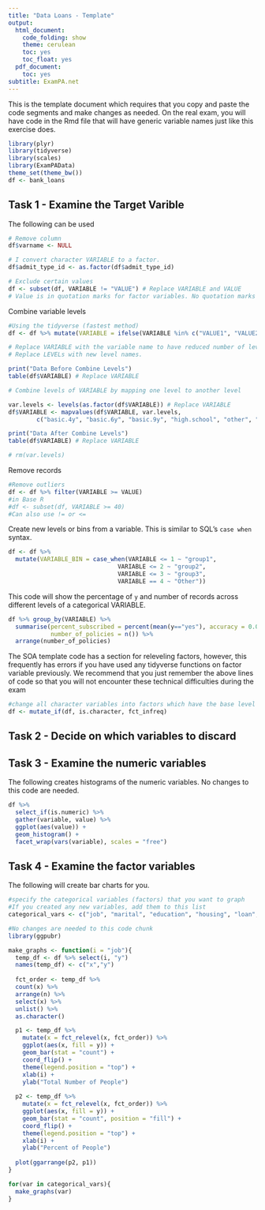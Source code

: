 ---
title: "Data Loans - Template"
output:
  html_document:
    code_folding: show
    theme: cerulean
    toc: yes
    toc_float: yes
  pdf_document:
    toc: yes
subtitle: ExamPA.net
---

This is the template document which requires that you copy and paste the code segments and make changes as needed.  On the real exam, you will have code in the Rmd file that will have generic variable names just like this exercise does.

```{r message = F, warning = F}
library(plyr)
library(tidyverse)
library(scales)
library(ExamPAData)
theme_set(theme_bw())
df <- bank_loans
```

## Task 1 - Examine the Target Varible

The following can be used 

```{r eval = F}
# Remove column
df$varname <- NULL

# I convert character VARIABLE to a factor.
df$admit_type_id <- as.factor(df$admit_type_id)

# Exclude certain values
df <- subset(df, VARIABLE != "VALUE") # Replace VARIABLE and VALUE
# Value is in quotation marks for factor variables. No quotation marks for numeric variables.
```

Combine variable levels

```{r eval = F}
#Using the tidyverse (fastest method)
df <- df %>% mutate(VARIABLE = ifelse(VARIABLE %in% c("VALUE1", "VALUE2", "VALUE3"), "other", VARIABLE))

# Replace VARIABLE with the variable name to have reduced number of levels.
# Replace LEVELs with new level names.

print("Data Before Combine Levels")
table(df$VARIABLE) # Replace VARIABLE

# Combine levels of VARIABLE by mapping one level to another level

var.levels <- levels(as.factor(df$VARIABLE)) # Replace VARIABLE
df$VARIABLE <- mapvalues(df$VARIABLE, var.levels,
		c("basic.4y", "basic.6y", "basic.9y", "high.school", "other", "professional.course", "university.degree", "other")) # Replace VARIABLE twice and replace LEVELs with the new names.

print("Data After Combine Levels")
table(df$VARIABLE) # Replace VARIABLE

# rm(var.levels)
```

Remove records

```{r eval = F}
#Remove outliers
df <- df %>% filter(VARIABLE >= VALUE)
#in Base R
#df <- subset(df, VARIABLE >= 40)
#Can also use != or <=
```

Create new levels or bins from a variable.  This is similar to SQL's `case when` syntax.

```{r}
df <- df %>% 
  mutate(VARIABLE_BIN = case_when(VARIABLE <= 1 ~ "group1",
                               VARIABLE <= 2 ~ "group2",
                               VARIABLE <= 3 ~ "group3",
                               VARIABLE == 4 ~ "Other"))

```


This code will show the percentage of `y` and number of records across different levels of a categorical VARIABLE.

```{r eval = F}
df %>% group_by(VARIABLE) %>% 
  summarise(percent_subscribed = percent(mean(y=="yes"), accuracy = 0.01),
            number_of_policies = n()) %>% 
  arrange(number_of_policies)
```

The SOA template code has a section for releveling factors, however, this frequently has errors if you have used any tidyverse functions on factor variable previously.  We recommend that you just remember the above lines of code so that you will not encounter these technical difficulties during the exam

```{r}
#change all character variables into factors which have the base level with the most observations
df <- mutate_if(df, is.character, fct_infreq)
```

## Task 2 - Decide on which variables to discard


## Task 3 - Examine the numeric variables

The following creates histograms of the numeric variables.  No changes to this code are needed.

```{r}
df %>% 
  select_if(is.numeric) %>% 
  gather(variable, value) %>% 
  ggplot(aes(value)) + 
  geom_histogram() + 
  facet_wrap(vars(variable), scales = "free")
```


## Task 4 - Examine the factor variables

The following will create bar charts for you. 

```{r}
#specify the categorical variables (factors) that you want to graph
#If you created any new variables, add them to this list
categorical_vars <- c("job", "marital", "education", "housing", "loan", "contact", "day_of_week", "poutcome","pdays_bin")
```

```{r}
#No changes are needed to this code chunk
library(ggpubr)

make_graphs <- function(i = "job"){
  temp_df <- df %>% select(i, "y")
  names(temp_df) <- c("x","y")
  
  fct_order <- temp_df %>% 
  count(x) %>% 
  arrange(n) %>% 
  select(x) %>% 
  unlist() %>% 
  as.character()

  p1 <- temp_df %>% 
    mutate(x = fct_relevel(x, fct_order)) %>% 
    ggplot(aes(x, fill = y)) + 
    geom_bar(stat = "count") + 
    coord_flip() + 
    theme(legend.position = "top") + 
    xlab(i) + 
    ylab("Total Number of People")
  
  p2 <- temp_df %>% 
    mutate(x = fct_relevel(x, fct_order)) %>% 
    ggplot(aes(x, fill = y)) + 
    geom_bar(stat = "count", position = "fill") + 
    coord_flip() + 
    theme(legend.position = "top") + 
    xlab(i) + 
    ylab("Percent of People")
  
  plot(ggarrange(p2, p1))
}

for(var in categorical_vars){
  make_graphs(var)
}
```

